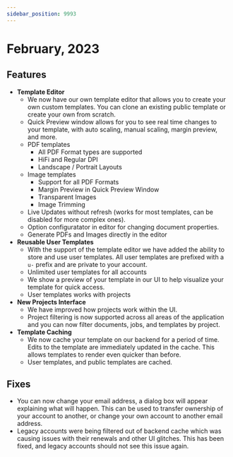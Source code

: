 ---
sidebar_position: 9993
---

# February, 2023

## Features

- **Template Editor**
  - We now have our own template editor that allows you to create your own custom templates. You can clone an existing public template or create your own from scratch.
  - Quick Preview window allows for you to see real time changes to your template, with auto scaling, manual scaling, margin preview, and more.
  - PDF templates
    - All PDF Format types are supported
    - HiFi and Regular DPI
    - Landscape / Portrait Layouts
  - Image templates
    - Support for all PDF Formats
    - Margin Preview in Quick Preview Window
    - Transparent Images
    - Image Trimming
  - Live Updates without refresh (works for most templates, can be disabled for more complex ones).
  - Option configuratator in editor for changing document properties.
  - Generate PDFs and Images directly in the editor
- **Reusable User Templates**
  - With the support of the template editor we have added the ability to store and use user templates. All user templates are prefixed with a `u-` prefix and are private to your account.
  - Unlimited user templates for all accounts
  - We show a preview of your template in our UI to help visualize your template for quick access.
  - User templates works with projects
- **New Projects Interface**
  - We have improved how projects work within the UI.
  - Project filtering is now supported across all areas of the application and you can now filter documents, jobs, and templates by project.
- **Template Caching**
  - We now cache your template on our backend for a period of time. Edits to the template are immediately updated in the cache. This allows templates to render even quicker than before.
  - User templates, and public templates are cached.

## Fixes

- You can now change your email address, a dialog box will appear explaining what will happen. This can be used to transfer ownership of your account to another, or change your own account to another email address.
- Legacy accounts were being filtered out of backend cache which was causing issues with their renewals and other UI glitches. This has been fixed, and legacy accounts should not see this issue again.
